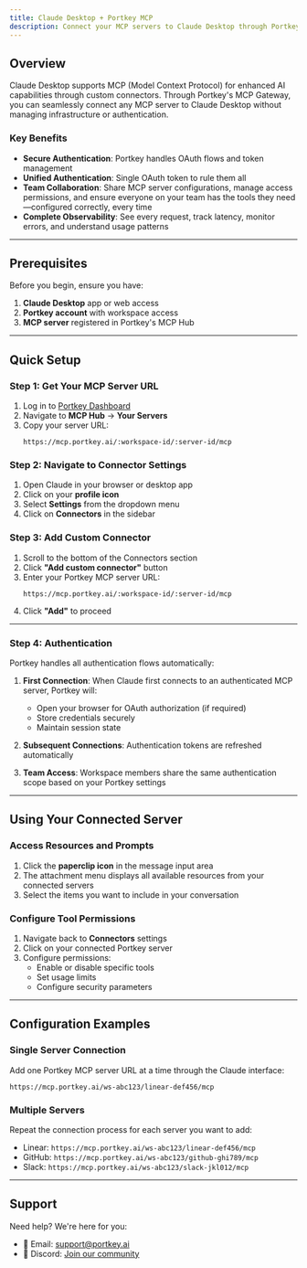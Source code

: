 ```yaml
---
title: Claude Desktop + Portkey MCP
description: Connect your MCP servers to Claude Desktop through Portkey's secure MCP gateway
---
```


## Overview

Claude Desktop supports MCP (Model Context Protocol) for enhanced AI capabilities through custom connectors. Through Portkey's MCP Gateway, you can seamlessly connect any MCP server to Claude Desktop without managing infrastructure or authentication.

### Key Benefits
- **Secure Authentication**: Portkey handles OAuth flows and token management
- **Unified Authentication**: Single OAuth token to rule them all
- **Team Collaboration**: Share MCP server configurations, manage access permissions, and ensure everyone on your team has the tools they need—configured correctly, every time
- **Complete Observability**: See every request, track latency, monitor errors, and understand usage patterns

---

## Prerequisites

Before you begin, ensure you have:

1. **Claude Desktop** app or web access
2. **Portkey account** with workspace access
3. **MCP server** registered in Portkey's MCP Hub

---

## Quick Setup

### Step 1: Get Your MCP Server URL

1. Log in to [Portkey Dashboard](https://app.portkey.ai)
2. Navigate to **MCP Hub** → **Your Servers**
3. Copy your server URL:
   ```
   https://mcp.portkey.ai/:workspace-id/:server-id/mcp
   ```

### Step 2: Navigate to Connector Settings

1. Open Claude in your browser or desktop app
2. Click on your **profile icon**
3. Select **Settings** from the dropdown menu
4. Click on **Connectors** in the sidebar

### Step 3: Add Custom Connector

1. Scroll to the bottom of the Connectors section
2. Click **"Add custom connector"** button
3. Enter your Portkey MCP server URL:
   ```
   https://mcp.portkey.ai/:workspace-id/:server-id/mcp
   ```
4. Click **"Add"** to proceed

---

### Step 4: Authentication

Portkey handles all authentication flows automatically:

1. **First Connection**: When Claude first connects to an authenticated MCP server, Portkey will:
   - Open your browser for OAuth authorization (if required)
   - Store credentials securely
   - Maintain session state

2. **Subsequent Connections**: Authentication tokens are refreshed automatically

3. **Team Access**: Workspace members share the same authentication scope based on your Portkey settings

---

## Using Your Connected Server

### Access Resources and Prompts

1. Click the **paperclip icon** in the message input area
2. The attachment menu displays all available resources from your connected servers
3. Select the items you want to include in your conversation

### Configure Tool Permissions

1. Navigate back to **Connectors** settings
2. Click on your connected Portkey server
3. Configure permissions:
   - Enable or disable specific tools
   - Set usage limits
   - Configure security parameters

---

## Configuration Examples

### Single Server Connection

Add one Portkey MCP server URL at a time through the Claude interface:
```
https://mcp.portkey.ai/ws-abc123/linear-def456/mcp
```

### Multiple Servers

Repeat the connection process for each server you want to add:
- Linear: `https://mcp.portkey.ai/ws-abc123/linear-def456/mcp`
- GitHub: `https://mcp.portkey.ai/ws-abc123/github-ghi789/mcp`
- Slack: `https://mcp.portkey.ai/ws-abc123/slack-jkl012/mcp`

---

## Support

Need help? We're here for you:

- 📧 Email: support@portkey.ai
- 💬 Discord: [Join our community](https://discord.gg/portkey)
